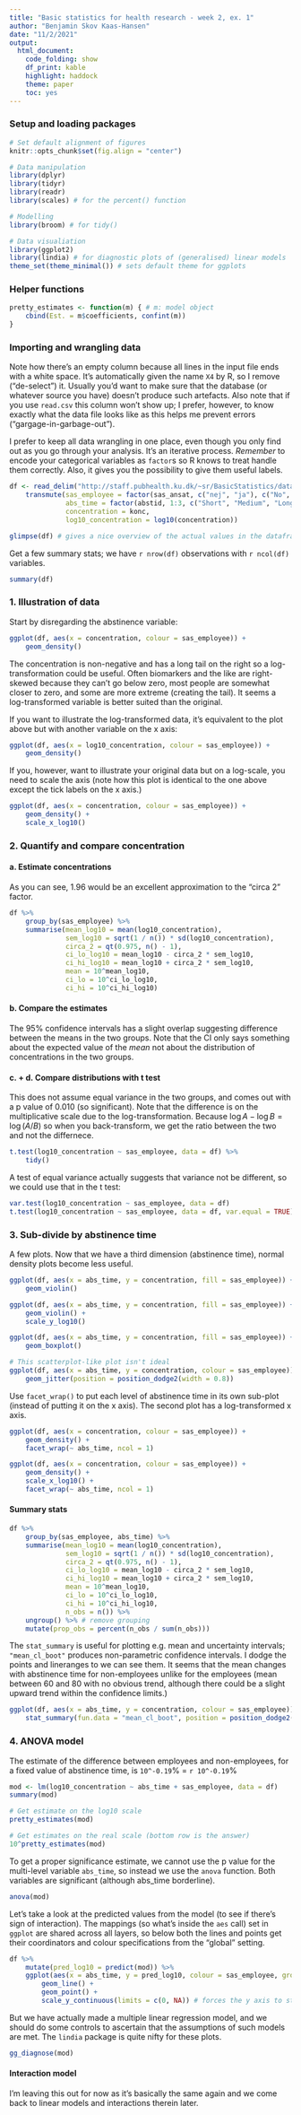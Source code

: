 ```yaml
---
title: "Basic statistics for health research - week 2, ex. 1"
author: "Benjamin Skov Kaas-Hansen"
date: "11/2/2021"
output: 
  html_document: 
    code_folding: show
    df_print: kable
    highlight: haddock
    theme: paper
    toc: yes
---
```


### Setup and loading packages

```r
# Set default alignment of figures
knitr::opts_chunk$set(fig.align = "center")

# Data manipulation
library(dplyr)
library(tidyr)
library(readr)
library(scales) # for the percent() function

# Modelling
library(broom) # for tidy()

# Data visualiation
library(ggplot2)
library(lindia) # for diagnostic plots of (generalised) linear models
theme_set(theme_minimal()) # sets default theme for ggplots
```

### Helper functions

```r
pretty_estimates <- function(m) { # m: model object
	cbind(Est. = m$coefficients, confint(m))
}
```

### Importing and wrangling data
Note how there's an empty column because all lines in the input file ends with a white space. It's automatically given the name `X4` by R, so I remove ("de-select") it. Usually you'd want to make sure that the database (or whatever source you have) doesn't produce such artefacts. Also note that if you use `read.csv` this column won't show up; I prefer, however, to know exactly what the data file looks like as this helps me prevent errors ("gargage-in-garbage-out").

I prefer to keep all data wrangling in one place, even though you only find out as you go through your analysis. It's an iterative process. *Remember* to encode your categorical variables as `factor`s so R knows to treat handle them correctly. Also, it gives you the possibility to give them useful labels.

```r
df <- read_delim("http://staff.pubhealth.ku.dk/~sr/BasicStatistics/datasets/oeko.txt", delim = " ", na = ".") %>% 
	transmute(sas_employee = factor(sas_ansat, c("nej", "ja"), c("No", "Yes")),
			  abs_time = factor(abstid, 1:3, c("Short", "Medium", "Long")),
			  concentration = konc,
			  log10_concentration = log10(concentration))

glimpse(df) # gives a nice overview of the actual values in the dataframe ≠ summary()
```

Get a few summary stats; we have `r nrow(df)` observations with `r ncol(df)` variables.
```r
summary(df)
```

### 1. Illustration of data
Start by disregarding the abstinence variable:
```r
ggplot(df, aes(x = concentration, colour = sas_employee)) +
	geom_density() 
```

The concentration is non-negative and has a long tail on the right so a log-transformation could be useful. Often biomarkers and the like are right-skewed because they can't go below zero, most people are somewhat closer to zero, and some are more extreme (creating the tail). It seems a log-transformed variable is better suited than the original.

If you want to illustrate the log-transformed data, it's equivalent to the plot above but with another variable on the x axis:

```r
ggplot(df, aes(x = log10_concentration, colour = sas_employee)) +
	geom_density() 
```

If you, however, want to illustrate your original data but on a log-scale, you need to scale the axis (note how this plot is identical to the one above except the tick labels on the x axis.)
```r
ggplot(df, aes(x = concentration, colour = sas_employee)) +
	geom_density() +
	scale_x_log10()
```

### 2. Quantify and compare concentration

#### a. Estimate concentrations
As you can see, 1.96 would be an excellent approximation to the "circa 2" factor.

```r
df %>% 
	group_by(sas_employee) %>% 
	summarise(mean_log10 = mean(log10_concentration),
			  sem_log10 = sqrt(1 / n()) * sd(log10_concentration),
			  circa_2 = qt(0.975, n() - 1),
			  ci_lo_log10 = mean_log10 - circa_2 * sem_log10,
			  ci_hi_log10 = mean_log10 + circa_2 * sem_log10,
			  mean = 10^mean_log10,
			  ci_lo = 10^ci_lo_log10,
			  ci_hi = 10^ci_hi_log10)
```

#### b. Compare the estimates
The 95% confidence intervals has a slight overlap suggesting difference between the means in the two groups. Note that the CI only says something about the expected value of the *mean* not about the distribution of concentrations in the two groups.

#### c. + d. Compare distributions with t test
This does not assume equal variance in the two groups, and comes out with a p value of 0.010 (so significant). Note that the difference is on the multiplicative scale due to the log-transformation. Because $\log A - \log B = \log(A/B)$ so when you back-transform, we get the ratio between the two and not the differnece. 
```r
t.test(log10_concentration ~ sas_employee, data = df) %>% 
	tidy()
```

A test of equal variance actually suggests that variance not be different, so we could use that in the t test:
```r
var.test(log10_concentration ~ sas_employee, data = df)
t.test(log10_concentration ~ sas_employee, data = df, var.equal = TRUE)
```

### 3. Sub-divide by abstinence time
A few plots. Now that we have a third dimension (abstinence time), normal density plots become less useful.

```r
ggplot(df, aes(x = abs_time, y = concentration, fill = sas_employee)) +
	geom_violin()

ggplot(df, aes(x = abs_time, y = concentration, fill = sas_employee)) +
	geom_violin() +
	scale_y_log10()

ggplot(df, aes(x = abs_time, y = concentration, fill = sas_employee)) +
	geom_boxplot()

# This scatterplot-like plot isn't ideal
ggplot(df, aes(x = abs_time, y = concentration, colour = sas_employee)) +
	geom_jitter(position = position_dodge2(width = 0.8))
```

Use `facet_wrap()` to put each level of abstinence time in its own sub-plot (instead of putting it on the x axis). The second plot has a log-transformed x axis.
```r
ggplot(df, aes(x = concentration, colour = sas_employee)) +
	geom_density() +
	facet_wrap(~ abs_time, ncol = 1)

ggplot(df, aes(x = concentration, colour = sas_employee)) +
	geom_density() +
	scale_x_log10() +
	facet_wrap(~ abs_time, ncol = 1)
```

#### Summary stats
```r
df %>% 
	group_by(sas_employee, abs_time) %>% 
	summarise(mean_log10 = mean(log10_concentration),
			  sem_log10 = sqrt(1 / n()) * sd(log10_concentration),
			  circa_2 = qt(0.975, n() - 1),
			  ci_lo_log10 = mean_log10 - circa_2 * sem_log10,
			  ci_hi_log10 = mean_log10 + circa_2 * sem_log10,
			  mean = 10^mean_log10,
			  ci_lo = 10^ci_lo_log10,
			  ci_hi = 10^ci_hi_log10,
			  n_obs = n()) %>% 
	ungroup() %>% # remove grouping
	mutate(prop_obs = percent(n_obs / sum(n_obs)))
```

The `stat_summary` is useful for plotting e.g. mean and uncertainty intervals; `"mean_cl_boot"` produces non-parametric confidence intervals. I dodge the points and lineranges to we can see them. It seems that the mean changes with abstinence time for non-employees unlike for the employees (mean between 60 and 80 with no obvious trend, although there could be a slight upward trend within the confidence limits.)
```r
ggplot(df, aes(x = abs_time, y = concentration, colour = sas_employee)) +
	stat_summary(fun.data = "mean_cl_boot", position = position_dodge2(width = 0.2))
```

### 4. ANOVA model
The estimate of the difference between employees and non-employees, for a fixed value of abstinence time, is `10^-0.19`% = `r 10^-0.19`%

```r
mod <- lm(log10_concentration ~ abs_time + sas_employee, data = df)
summary(mod)

# Get estimate on the log10 scale
pretty_estimates(mod)

# Get estimates on the real scale (bottom row is the answer)
10^pretty_estimates(mod)
```

To get a proper significance estimate, we cannot use the p value for the multi-level variable `abs_time`, so instead we use the `anova` function. Both variables are significant (although abs_time borderline).
```r
anova(mod)
```

Let's take a look at the predicted values from the model (to see if there's sign of interaction). The mappings (so what's inside the `aes` call) set in `ggplot` are shared across all layers, so below both the lines and points get their coordinators and colour specifications from the "global" setting.
```r
df %>% 
	mutate(pred_log10 = predict(mod)) %>% 
	ggplot(aes(x = abs_time, y = pred_log10, colour = sas_employee, group = sas_employee)) +
		geom_line() +
		geom_point() +
		scale_y_continuous(limits = c(0, NA)) # forces the y axis to start in (0,0)
```

But we have actually made a multiple linear regression model, and we should do some controls to ascertain that the assumptions of such models are met. The `lindia` package is quite nifty for these plots.
```r
gg_diagnose(mod)
```

#### Interaction model
I'm leaving this out for now as it's basically the same again and we come back to linear models and interactions therein later. 